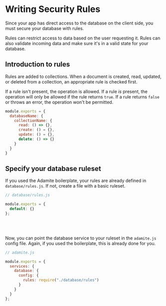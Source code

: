 # Writing Security Rules

<span className="lead">
  Since your app has direct access to the database on the client side, you must
  secure your database with rules.
</span>

<section>

Rules can restrict access to data based on the user requesting it. Rules can also validate incoming data and make sure it's in a valid state for your database.

</section>

## Introduction to rules

<section>

<div>

Rules are added to collections. When a document is created, read, updated, or deleted from a collection, an appropriate rule is checked first.

If a rule isn't present, the operation is allowed. If a rule _is_ present, the operation will only be allowed if the rule returns `true`. If a rule returns `false` or throws an error, the operation won't be permitted.

</div>

```js
module.exports = {
  databaseName: {
    collectionName: {
      read: () => {},
      create: () = {},
      update: () = {},
      delete: () => {}
    }
  }
}
```

</section>

## Specify your database ruleset

<section>

<div>

If you used the Adamite boilerplate, your rules are already defined in `database/rules.js`. If not, create a file with a basic ruleset.

</div>

```js
// database/rules.js

module.exports = {
  default: {}
};
```

</section>

<br /><br />

<section>

<div>

Now, you can point the database service to your ruleset in the `adamite.js` config file. Again, if you used the boilerplate, this is already done for you.

</div>

```js
// adamite.js

module.exports = {
  services: {
    database: {
      config: {
        rules: require("./database/rules")
      }
    }
  }
};
```

</section>
